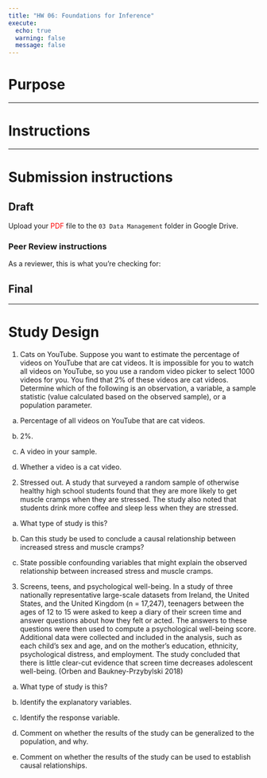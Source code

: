 ```yaml
---
title: "HW 06: Foundations for Inference"
execute:
  echo: true
  warning: false
  message: false
---
```


# Purpose


----

# Instructions 


----

# Submission instructions

## Draft

Upload your <span style="color:red">PDF</span> file to the `03 Data Management` folder in Google Drive. 

### Peer Review instructions

As a reviewer, this is what you're checking for: 



## Final


----

# Study Design

1. Cats on YouTube. Suppose you want to estimate the percentage of videos on YouTube that are cat videos. It is impossible for you to watch all videos on YouTube, so you use a random video picker to select 1000 videos for you. You find that 2% of these videos are cat videos. Determine which of the following is an observation, a variable, a sample statistic (value calculated based on the observed sample), or a population parameter.

  a. Percentage of all videos on YouTube that are cat videos.
  
  b. 2%.
  
  c. A video in your sample.
  
  d. Whether a video is a cat video.



2. Stressed out. A study that surveyed a random sample of otherwise healthy high school students found that they are more likely to get muscle cramps when they are stressed. The study also noted that students drink more coffee and sleep less when they are stressed.
  a. What type of study is this?
  
  b. Can this study be used to conclude a causal relationship between increased stress and muscle cramps?
  
  c. State possible confounding variables that might explain the observed relationship between increased stress and muscle cramps.



3. Screens, teens, and psychological well-being. In a study of three nationally representative large-scale datasets from Ireland, the United States, and the United Kingdom (n = 17,247), teenagers between the ages of 12 to 15 were asked to keep a diary of their screen time and answer questions about how they felt or acted. The answers to these questions were then used to compute a psychological well-being score. Additional data were collected and included in the analysis, such as each child’s sex and age, and on the mother’s education, ethnicity, psychological distress, and employment. The study concluded that there is little clear-cut evidence that screen time decreases adolescent well-being. (Orben and Baukney-Przybylski 2018)

  a. What type of study is this?

  b. Identify the explanatory variables.

  c. Identify the response variable.

  d. Comment on whether the results of the study can be generalized to the population, and why.

  e. Comment on whether the results of the study can be used to establish causal relationships.





